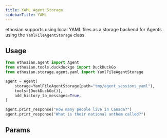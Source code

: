 ```yaml
---
title: YAML Agent Storage
sidebarTitle: YAML
---
```


ethosian supports using local YAML files as a storage backend for Agents using the `YamlFileAgentStorage` class.

## Usage


```python storage.py
from ethosian.agent import Agent
from ethosian.tools.duckduckgo import DuckDuckGo
from ethosian.storage.agent.yaml import YamlFileAgentStorage

agent = Agent(
    storage=YamlFileAgentStorage(path="tmp/agent_sessions_yaml"),
    tools=[DuckDuckGo()],
    add_history_to_messages=True,
)

agent.print_response("How many people live in Canada?")
agent.print_response("What is their national anthem called?")
```

## Params

<Snippet file="storage-yaml-params.mdx" />

